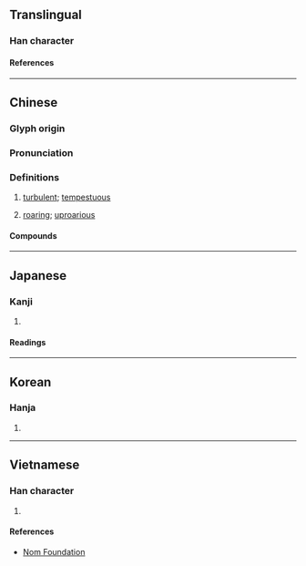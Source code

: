 {{also|汹}}
{{character info/new}}
==Translingual==

===Han character===
{{Han char|rn=85|rad=水|as=06|sn=9|four=37120|canj=EPUK|ids=⿰氵匈}}

====References====
{{Han ref|kx=0622.130|dkj=17417|dj=1018.110|hdz=31614.010|uh=6D36}}

----

==Chinese==
{{zh-forms|s=汹}}

===Glyph origin===
{{Han etym}}

===Pronunciation===
{{zh-pron
|m=xiōng
|c=hung1
|mn=hiong
|mc=y
|oc=y
|cat=a
}}

===Definitions===
{{zh-hanzi}}

# {{lb|zh|of [[wave]]s}} [[turbulent]]; [[tempestuous]]
# [[roaring]]; [[uproarious]]

====Compounds====
{{zh-der|其勢洶洶|天下洶洶|人情洶洶|來勢洶洶|波濤洶湧|暗潮洶湧|洶湧|洶涌|洶動|洶涌澎湃|洶湧澎湃|洶洶拳拳|洶洶|氣勢洶洶}}

----

==Japanese==

===Kanji===
{{ja-kanji|grade=|rs=水06}}

# {{rfdef|ja|sort=水06}}

====Readings====
{{ja-readings
|on=きょう
|kun=わく
}}

----

==Korean==

===Hanja===
{{ko-hanja|흉}}

# {{rfdef|ko|sort=水06}}

----

==Vietnamese==

===Han character===
{{vi-readings|rs=水06|reading=húng}}

# {{rfdef|vi|sort=水06}}

====References====
*[http://nomfoundation.org/common/nom_details.php?codepoint=6d36 Nom Foundation]